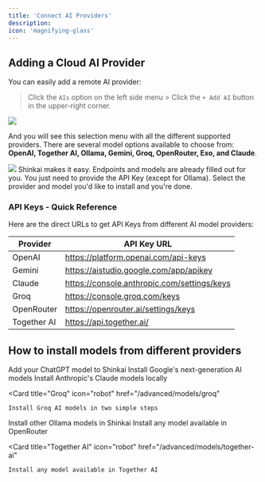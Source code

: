 ```yaml
---
title: 'Connect AI Providers'
description: 
icon: 'magnifying-glass'
---
```


## Adding a Cloud AI Provider

You can easily add a remote AI provider:

> Click the `AIs` option on the left side menu > Click the `+ Add AI` button in the upper-right corner.

<Frame>
  <img src="/images/add_cloud_ai_menu.png" style={{ borderRadius: '0.5rem' }} />
</Frame>

And you will see this selection menu with all the different supported providers. There are several model options available to choose from: **OpenAI, Together AI, Ollama, Gemini, Groq, OpenRouter, Exo, and Claude**.

<Frame>
  <img src="/images/install_cloud.png" style={{ borderRadius: '0.5rem' }} />
</Frame>

<Tip>
  Shinkai makes it easy. Endpoints and models are already filled out for you. You just need to provide the API Key (except for Ollama). Select the provider and model you'd like to install and you're done. 
</Tip>

### API Keys - Quick Reference
Here are the direct URLs to get API Keys from different AI model providers:

| Provider | API Key URL                           |
| -------- | ------------------------------------- |
| OpenAI   | https://platform.openai.com/api-keys  |
| Gemini   | https://aistudio.google.com/app/apikey |
| Claude   | https://console.anthropic.com/settings/keys |
| Groq     | https://console.groq.com/keys |
| OpenRouter | https://openrouter.ai/settings/keys |
| Together AI | https://api.together.ai/ |


##  How to install models from different providers

<CardGroup cols={2}>
  <Card
    title="OpenAI"
    icon="robot"
    href="/advanced/models/gpt"
  >
    Add your ChatGPT model to Shinkai
  </Card>
  <Card
    title="Gemini"
    icon="robot"
    href="/advanced/models/gemini"
  >
    Install Google's next-generation AI models
  </Card>

</CardGroup>

<CardGroup cols={2}>
  <Card
    title="Claude"
    icon="robot"
    href="/advanced/models/claude"
  >
    Install Anthropic's Claude models locally
  </Card>
  
  <Card
    title="Groq"
    icon="robot"
    href="/advanced/models/groq"
  >
    Install Groq AI models in two simple steps
  </Card>

</CardGroup>

<CardGroup cols={3}>
  <Card
    title="Ollama"
    icon="robot"
    href="/advanced/models/ollama"
  >
    Install other Ollama models in Shinkai
  </Card>
  <Card
    title="OpenRouter"
    icon="robot"
    href="/advanced/models/openrouter"
  >
    Install any model available in OpenRouter
  </Card>

  <Card
    title="Together AI"
    icon="robot"
    href="/advanced/models/together-ai"
  >
    Install any model available in Together AI
  </Card>

</CardGroup>
